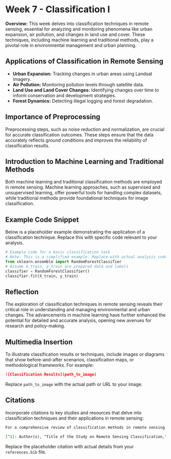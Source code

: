 
# Week 7 - Classification I

**Overview:** This week delves into classification techniques in remote sensing, essential for analyzing and monitoring phenomena like urban expansion, air pollution, and changes in land use and cover. These techniques, including machine learning and traditional methods, play a pivotal role in environmental management and urban planning.

## Applications of Classification in Remote Sensing

- **Urban Expansion:** Tracking changes in urban areas using Landsat imagery.
- **Air Pollution:** Monitoring pollution levels through satellite data.
- **Land Use and Land Cover Changes:** Identifying changes over time to inform conservation and development strategies.
- **Forest Dynamics:** Detecting illegal logging and forest degradation.

## Importance of Preprocessing

Preprocessing steps, such as noise reduction and normalization, are crucial for accurate classification outcomes. These steps ensure that the data accurately reflects ground conditions and improves the reliability of classification results.

## Introduction to Machine Learning and Traditional Methods

Both machine learning and traditional classification methods are employed in remote sensing. Machine learning approaches, such as supervised and unsupervised learning, offer powerful tools for handling complex datasets, while traditional methods provide foundational techniques for image classification.

## Example Code Snippet

Below is a placeholder example demonstrating the application of a classification technique. Replace this with specific code relevant to your analysis.

```python
# Example code for a basic classification task
# Note: This is a simplified example. Replace with actual analysis code.
from sklearn.ensemble import RandomForestClassifier
# Assume X_train, y_train are prepared data and labels
classifier = RandomForestClassifier()
classifier.fit(X_train, y_train)
```

## Reflection

The exploration of classification techniques in remote sensing reveals their critical role in understanding and managing environmental and urban changes. The advancements in machine learning have further enhanced the potential for detailed and accurate analysis, opening new avenues for research and policy-making.

## Multimedia Insertion

To illustrate classification results or techniques, include images or diagrams that show before-and-after scenarios, classification maps, or methodological frameworks. For example:

```markdown
![Classification Results](path_to_image)
```

Replace `path_to_image` with the actual path or URL to your image.

## Citations

Incorporate citations to key studies and resources that delve into classification techniques and their applications in remote sensing:

```markdown
For a comprehensive review of classification methods in remote sensing, see [^1].

[^1]: Author(s), "Title of the Study on Remote Sensing Classification," Journal/Conference, Year.
```

Replace the placeholder citation with actual details from your `references.bib` file.
